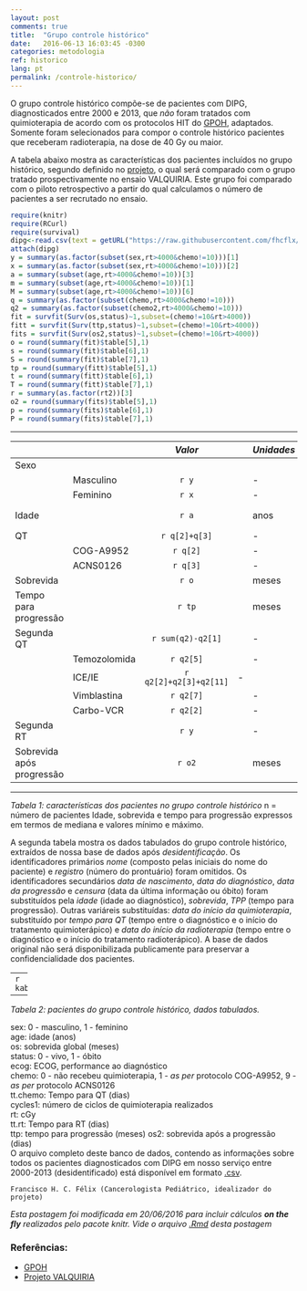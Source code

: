 ```yaml
---
layout: post
comments: true
title:  "Grupo controle histórico"
date:   2016-06-13 16:03:45 -0300
categories: metodologia
ref: historico
lang: pt
permalink: /controle-historico/
---
```


O grupo controle histórico compõe-se de pacientes com DIPG, diagnosticados entre 2000 e 2013, que _não_ foram tratados com quimioterapia de acordo com os protocolos HIT do [GPOH][gpoh], adaptados. Somente foram selecionados para compor o controle histórico pacientes que receberam radioterapia, na dose de 40 Gy ou maior.

A tabela abaixo mostra as características dos pacientes incluídos no grupo histórico, segundo definido no [projeto][projeto], o qual será comparado com o grupo tratado prospectivamente no ensaio VALQUIRIA. Este grupo foi comparado com o piloto retrospectivo a partir do qual calculamos o número de pacientes a ser recrutado no ensaio.

```r
require(knitr)
require(RCurl)
require(survival)
dipg<-read.csv(text = getURL("https://raw.githubusercontent.com/fhcflx/valkyrie/gh-pages/_data/dipg.csv"))
attach(dipg)  
y = summary(as.factor(subset(sex,rt>4000&chemo!=10)))[1]  
x = summary(as.factor(subset(sex,rt>4000&chemo!=10)))[2]  
a = summary(subset(age,rt>4000&chemo!=10))[3]  
m = summary(subset(age,rt>4000&chemo!=10))[1]  
M = summary(subset(age,rt>4000&chemo!=10))[6]  
q = summary(as.factor(subset(chemo,rt>4000&chemo!=10)))
q2 = summary(as.factor(subset(chemo2,rt>4000&chemo!=10)))
fit = survfit(Surv(os,status)~1,subset=(chemo!=10&rt>4000))  
fitt = survfit(Surv(ttp,status)~1,subset=(chemo!=10&rt>4000))  
fits = survfit(Surv(os2,status)~1,subset=(chemo!=10&rt>4000))
o = round(summary(fit)$table[5],1)  
s = round(summary(fit)$table[6],1)
S = round(summary(fit)$table[7],1)
tp = round(summary(fitt)$table[5],1)
t = round(summary(fitt)$table[6],1)
T = round(summary(fitt)$table[7],1)
r = summary(as.factor(rt2))[3]
o2 = round(summary(fits)$table[5],1)
p = round(summary(fits)$table[6],1)
P = round(summary(fits)$table[7],1)
```

---

|     |         |     *Valor*     |     | *Unidades* |     |    *Dispersão*    |     |     |     | *Medida* |
|:--- | ------- |:---------------:| --- |:---------- | --- |:-----------------:| --- | ---:| --- |:--------:|
| Sexo          |                 |     |            |     |                   |     |     |     |          |
|     |Masculino|     `r y`   |     |      -     |     |         -         |     |  -  |     |    *n*   |
|     | Feminino|     `r x`   |     |      -     |     |         -         |     |  -  |     |    *n*   |
|Idade|         |     `r a`   |     |     anos   |     |`r m`-`r M`|     | min - max |  mediana |
|QT   |         |`r q[2]+q[3]`|     |      -     |     |         -         |     |  -  |     |    *n*   |
|     |COG-A9952|   `r q[2]`  |     |      -     |     |         -         |     |  -  |     |    *n*   |
|     |ACNS0126 |   `r q[3]`  |     |      -     |     |         -         |     |  -  |     |    *n*   |
|Sobrevida|     |     `r o`   |     |     meses  |     |`r s`-`r S`|     |IC95%|     |  mediana |
|Tempo para <br> progressão| |`r tp`| |   meses  |     |`r t`-`r T`|     |IC95%|     |  mediana |
|Segunda QT    ||`r sum(q2)-q2[1]`|   |    -     |     |         -         |     |  -  |     |    *n*   |
| |Temozolomida |  `r q2[5]`  |     |      -     |     |         -         |     |  -  |     |    *n*   |
|     | ICE/IE  |`r q2[2]+q2[3]+q2[11]`|   -     |     |         -         |     |  -  |     |    *n*   |
|   |Vimblastina|  `r q2[7]`   |     |     -     |     |         -         |     |  -  |     |    *n*   |
|     |Carbo-VCR|  `r q2[2]`   |     |     -     |     |         -         |     |  -  |     |    *n*   |
|Segunda RT    ||     `r y`    |     |     -     |     |         -         |     |  -  |     |    *n*   |
|Sobrevida após <br> progressão||`r o2`| | meses |     |`r p`-`r P`|     |IC95%|     |  mediana |

---

*Tabela 1: características dos pacientes no grupo controle histórico*
n = número de pacientes
Idade, sobrevida e tempo para progressão expressos em termos de mediana e valores mínimo e máximo.

A segunda tabela mostra os dados tabulados do grupo controle histórico, extraídos de nossa base de dados após _desidentificação_. Os identificadores primários _nome_ (composto pelas iniciais do nome do paciente) e _registro_ (número do prontuário) foram omitidos. Os identificadores secundários _data de nascimento_, _data do diagnóstico_, _data da progressão_ e _censura_ (data da última informação ou óbito) foram substituídos pela _idade_ (idade ao diagnóstico), _sobrevida_, _TPP_ (tempo para progressão). Outras variáreis substituídas: _data do início da quimioterapia_, substituído por _tempo para QT_ (tempo entre o diagnóstico e o início do tratamento quimioterápico) e _data do início da radioterapia_ (tempo entre o diagnóstico e o início do tratamento radioterápico). A base de dados original não será disponibilizada publicamente para preservar a confidencialidade dos pacientes.

---
```r
kable(subset(dipg[,c(2:13)],chemo!=10&rt>4000))
```

---

*Tabela 2: pacientes do grupo controle histórico, dados tabulados.*

sex: 0 - masculino, 1 - feminino  
age: idade (anos)  
os: sobrevida global (meses)  
status: 0 - vivo, 1 - óbito  
ecog: ECOG, performance ao diagnóstico  
chemo: 0 - não recebeu quimioterapia, 1 - _as per_ protocolo COG-A9952, 9 - _as per_ protocolo ACNS0126  
tt.chemo: Tempo para QT (dias)  
cycles1: número de ciclos de quimioterapia realizados  
rt: cGy  
tt.rt: Tempo para RT (dias)  
ttp: tempo para progressão (meses)
os2: sobrevida após a progressão (dias)  
O arquivo completo deste banco de dados, contendo as informações sobre todos os pacientes diagnosticados com DIPG em nosso serviço entre 2000-2013 (desidentificado) está disponível em formato [.csv]({{ site.github.url }}/_data/dipg.csv).

``` Francisco H. C. Félix (Cancerologista Pediátrico, idealizador do projeto)
```

_Esta postagem foi modificada em 20/06/2016 para incluir cálculos **on the fly** realizados pelo pacote knitr. Vide o arquivo [.Rmd]({{ site.github.url }}/_source/2016-06-09-Grupo-controle-histórico.Rmd) desta postagem_

### Referências:

- [GPOH][gpoh]
- [Projeto VALQUIRIA][projeto]

[gpoh]: http://www.kinderkrebsinfo.de/gpoh_society/index_eng.html
[projeto]: {{site.github.url}}/assets/posts/2016-06-09-Grupo-controle-historico/Anteprojeto_VALQUIRIA_HIAS_3.pdf
